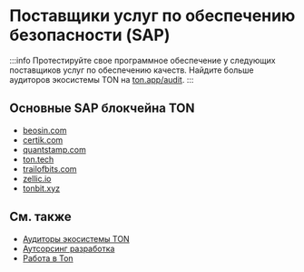 
# Поставщики услуг по обеспечению безопасности (SAP)

:::info
Протестируйте свое программное обеспечение у следующих поставщиков услуг по обеспечению качеств. Найдите больше аудиторов экосистемы TON на [ton.app/audit](https://ton.app/audit).
:::

## Основные SAP блокчейна TON

- [beosin.com](https://beosin.com/?lang=en-US)
- [certik.com](https://www.certik.com/)
- [quantstamp.com](https://quantstamp.com/)
- [ton.tech](https://ton.tech/)
- [trailofbits.com](https://www.trailofbits.com/)
- [zellic.io](https://www.zellic.io/)
- [tonbit.xyz](https://www.tonbit.xyz/)

## См. также

- [Аудиторы экосистемы TON](https://ton.app/audit)
- [Аутсорсинг разработка](/v3/concepts/qa-outsource/outsource)
- [Работа в Ton](https://jobs.ton.org/jobs)
